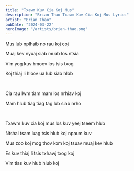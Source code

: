 ```yaml
---
title: "Txawm Kuv Cia Koj Mus"
description: "Brian Thao Txawm Kuv Cia Koj Mus Lyrics"
artist: "Brian Thao"
pubDate: "2024-03-22"
heroImage: "/artists/brian-thao.png"
---
```


Mus lub nplhaib no rau koj coj

Muaj kev nyuaj siab muab los ntsia

Vim yog kuv hmoov los tsis txog

Koj thiaj li hloov ua lub siab hlob

<br />

Cia rau lwm tiam mam los nrhiav koj

Mam hlub tiag tiag tag lub siab nrho

<br />

Txawm kuv cia koj mus los kuv yeej tseem hlub

Ntshai tsam luag tsis hlub koj npaum kuv

Mus zoo koj mog thov kom koj tsuav muaj kev hlub

Es kuv thiaj li tsis txhawj txog koj

Vim tias kuv hlub hlub koj
